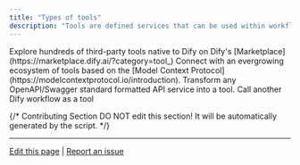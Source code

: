 ```yaml
---
title: "Types of tools"
description: "Tools are defined services that can be used within workflows and by agents alike."
---
```


<CardGroup cols={2}>
  <Card title="Tool Plugin" icon="puzzle-piece" iconType="regular" href="https://docs.dify.ai/en/plugins/quick-start/install-plugins">
    Explore hundreds of third-party tools native to Dify on Dify's [Marketplace](https://marketplace.dify.ai/?category=tool_)
  </Card>
  <Card title="MCP" icon="sparkles" href="en/guides/tools/mcp">
    Connect with an evergrowing ecosystem of tools based on the [Model Context Protocol](https://modelcontextprotocol.io/introduction).
  </Card>
</CardGroup>

<CardGroup cols={2}>
  <Card title="Custom Tool" icon="paintbrush-pencil">
    Transform any OpenAPI/Swagger standard formatted API service into a tool.
  </Card>
  <Card title="Workflow as Tool" icon="network-wired">
    Call another Dify workflow as a tool 
  </Card>
</CardGroup>

{/*
Contributing Section
DO NOT edit this section!
It will be automatically generated by the script.
*/}

---

[Edit this page](https://github.com/langgenius/dify-docs/edit/main/en/guides/tools/types-of-tools.mdx) | [Report an issue](https://github.com/langgenius/dify-docs/issues/new?template=docs.yml)

